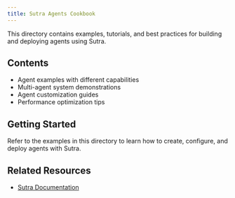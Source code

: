 ```yaml
---
title: Sutra Agents Cookbook
---
```


This directory contains examples, tutorials, and best practices for building and deploying agents using Sutra.

## Contents

- Agent examples with different capabilities
- Multi-agent system demonstrations
- Agent customization guides
- Performance optimization tips

## Getting Started

Refer to the examples in this directory to learn how to create, configure, and deploy agents with Sutra.

## Related Resources

- [Sutra Documentation](https://docs.two.ai/version-2/docs/get-started-with-sutra)
